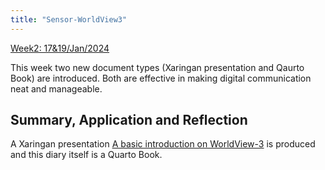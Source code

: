 ```yaml
---
title: "Sensor-WorldView3"
---
```


[Week2: 17&19/Jan/2024]{.underline}

This week two new document types (Xaringan presentation and Qaurto Book) are introduced. Both are effective in making digital communication neat and manageable.

## Summary, Application and Reflection

A Xaringan presentation [A basic introduction on WorldView-3](https://yichienchen99.github.io/CASA0023_wk2_presentation/) is produced and this diary itself is a Quarto Book.
